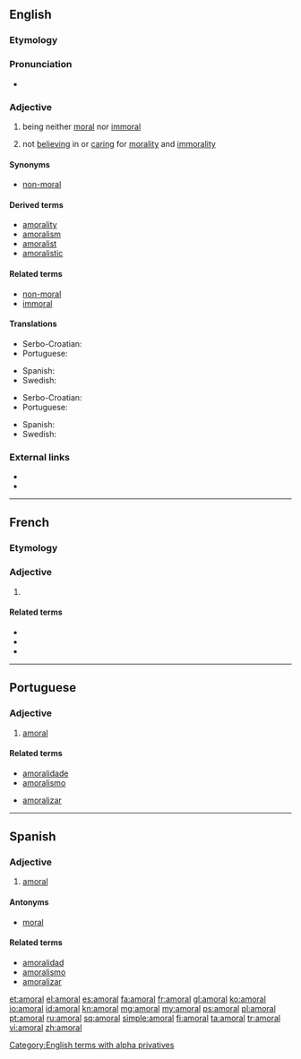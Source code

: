 ==English==
{{rfc-auto}}

===Etymology===
{{rfv-etymology|lang=en}} {{prefix|a|moral}}

===Pronunciation===
* {{rhymes|ɒrəl}}

===Adjective===
{{en-adj}}

# {{context|of acts}} being neither [[moral]] nor [[immoral]]
# {{context|of people}} not [[believing]] in or [[caring]] for [[morality]] and [[immorality]]

====Synonyms====
* [[non-moral]]

====Derived terms====
* [[amorality]]
* [[amoralism]]
* [[amoralist]]
* [[amoralistic]]

====Related terms====
* [[non-moral]]
* [[immoral]]

====Translations====
{{trans-top|of acts}}
* Serbo-Croatian: {{t|sh|amoralan}}
* Portuguese: {{t+|pt|amoral}}
{{trans-mid}}
* Spanish: {{t-|es|amoral}}
* Swedish: {{t+|sv|amoralisk}}
{{trans-bottom}}

{{trans-top|of people}}
* Serbo-Croatian: {{t|sh|amoralan}}
* Portuguese: {{t+|pt|amoral}}
{{trans-mid}}
* Spanish: {{t-|es|amoral}}
* Swedish: {{t+|sv|amoralisk}}
{{trans-bottom}}

===External links===
* {{R:Century 1911}}<!--in supplement-->
* {{R:OneLook}}

[[Category:English terms with alpha privatives]]

----

==French==

===Etymology===
{{prefix|a|moral|lang=fr}}

===Adjective===
{{fr-adj|mp=amoraux}}

# {{l|en|amoral}}

====Related terms====
* {{l|fr|moral}}
* {{l|fr|immoral}}
* {{l|fr|amoralement}}

----

==Portuguese==

===Adjective===
{{pt-adj|amor|al}}

# [[#English|amoral]]

====Related terms====
{{top2}}
* [[amoralidade]]
* [[amoralismo]]
{{mid2}}
* [[amoralizar]]
{{bottom}}

----

==Spanish==

===Adjective===
{{es-adj|pl=amorales}}

# [[#English|amoral]]

====Antonyms====
* [[moral]]

====Related terms====
* [[amoralidad]]
* [[amoralismo]]
* [[amoralizar]]

[[et:amoral]]
[[el:amoral]]
[[es:amoral]]
[[fa:amoral]]
[[fr:amoral]]
[[gl:amoral]]
[[ko:amoral]]
[[io:amoral]]
[[id:amoral]]
[[kn:amoral]]
[[mg:amoral]]
[[my:amoral]]
[[ps:amoral]]
[[pl:amoral]]
[[pt:amoral]]
[[ru:amoral]]
[[sq:amoral]]
[[simple:amoral]]
[[fi:amoral]]
[[ta:amoral]]
[[tr:amoral]]
[[vi:amoral]]
[[zh:amoral]]